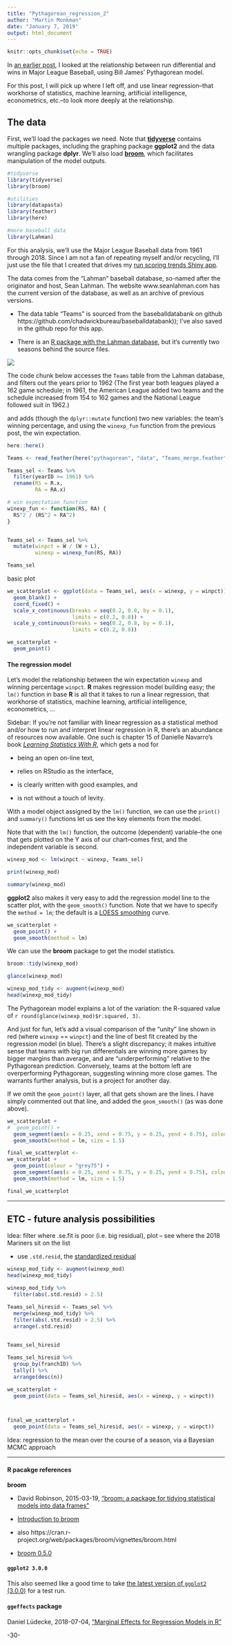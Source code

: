 ```yaml
---
title: "Pythagorean_regression_2"
author: "Martin Monkman"
date: "January 7, 2019"
output: html_document
---
```


```r
knitr::opts_chunk$set(echo = TRUE)
```


In [an earlier post](http://bayesball.blogspot.com/2019/01/pythagorean-win-expectation-simple.html), I looked at the relationship between run differential and wins in Major League Baseball, using Bill James' Pythagorean model.

For this post, I will pick up where I left off, and use linear regression--that workhorse of statistics, machine learning, artificial intelligence, econometrics, etc.--to look more deeply at the relationship. 

## The data

First, we'll load the packages we need. Note that [**tidyverse**](https://www.tidyverse.org/) contains multiple packages, including the graphing package **ggplot2** and the data wrangling package **dplyr**. We'll also load [**broom**](https://broom.tidyverse.org/), which facilitates manipulation of the model outputs.


```r

#tidyverse
library(tidyverse)
library(broom)

#utilities
library(datapasta)
library(feather)
library(here)

#more baseball data
library(Lahman)

```



For this analysis, we'll use the Major League Baseball data from 1961 through 2018. Since I am not a fan of repeating myself and/or recycling, I'll just use the file that I created that drives my [run scoring trends Shiny app](https://monkmanmh.shinyapps.io/MLBrunscoring_shiny/). 

The data comes from the “Lahman” baseball database, so-named after the originator and host, Sean Lahman. The website www.seanlahman.com has the current version of the database, as well as an archive of previous versions.

* The data table “Teams” is sourced from the baseballdatabank on github https://github.com/chadwickbureau/baseballdatabank)); I’ve also saved in the github repo for this app.

* There is an [R package with the Lahman database](https://github.com/cdalzell/Lahman), but it’s currently two seasons behind the source files.

![](Lahman_hex.png)



The code chunk below accesses the `Teams` table from the Lahman database, and filters out the years prior to 1962 (The first year both leagues played a 162 game schedule; in 1961, the American League added two teams and the schedule increased from 154 to 162 games and the National League followed suit in 1962.)

and adds (though the `dplyr::mutate` function) two new variables: the team's winning percentage, and using the `winexp_fun` function from the previous post, the win expectation.

```r

here::here()

Teams <- read_feather(here("pythagorean", "data", "Teams_merge.feather"))

Teams_sel <- Teams %>%
  filter(yearID >= 1961) %>%
  rename(RS = R.x,
         RA = RA.x) 

# win expectation function
winexp_fun <- function(RS, RA) {
  RS^2 / (RS^2 + RA^2)
}


Teams_sel <- Teams_sel %>%
  mutate(winpct = W / (W + L), 
         winexp = winexp_fun(RS, RA))

Teams_sel

```



basic plot

```r

we_scatterplot <- ggplot(data = Teams_sel, aes(x = winexp, y = winpct)) +
  geom_blank() +
  coord_fixed() +
  scale_x_continuous(breaks = seq(0.2, 0.8, by = 0.1),
                     limits = c(0.2, 0.8)) +
  scale_y_continuous(breaks = seq(0.2, 0.8, by = 0.1),
                     limits = c(0.2, 0.8)) 

we_scatterplot +
  geom_point()

```



#### The regression model

Let's model the relationship between the win expectation `winexp` and winning percentage `winpct`. **R** makes regression model building easy; the `lm()` function in base **R**  is all that it takes to run a linear regression, that workhorse of statistics, machine learning, artificial intelligence, econometrics, ... 

Sidebar: If you're not familiar with linear regression as a statistical method and/or how to run and interpret linear regression in R, there's an abundance of resources now available. One such is chapter 15 of Danielle Navarro's book [_Learning Statistics With R_](https://learningstatisticswithr-bookdown.netlify.com/regression.html), which gets a nod for 

* being an open on-line text, 

* relies on RStudio as the interface, 

* is clearly written with good examples, and 

* is not without a touch of levity.

With a model object assigned by the `lm()` function, we can use the `print()` and `summary()` functions let us see the key elements from the model.

Note that with the `lm()` function, the outcome (dependent) variable--the one that gets plotted on the Y axis of our chart--comes first, and the independent variable is second.


```r

winexp_mod <- lm(winpct ~ winexp, Teams_sel)

print(winexp_mod)

summary(winexp_mod)

```



**ggplot2** also makes it very easy to add the regression model line to the scatter plot, with the `geom_smooth()` function. Note that we have to specify the `method = lm`; the default is a [LOESS smoothing](https://en.wikipedia.org/wiki/Local_regression) curve.


```r

we_scatterplot +
  geom_point() +
  geom_smooth(method = lm)


```



We can use the **broom** package to get the model statistics.

```r

broom::tidy(winexp_mod)

```


```r

glance(winexp_mod)

```

```r

winexp_mod_tidy <- augment(winexp_mod)
head(winexp_mod_tidy)

```



The Pythagorean model explains a lot of the variation: the R-squared value of `r round(glance(winexp_mod)$r.squared, 3)`.



And just for fun, let's add a visual comparison of the "unity" line shown in red (where `winexp` == `winpct`) and the line of best fit created by the regression model (in blue). There's a slight discrepancy; it makes intuitive sense that teams with big run differentials are winning more games by bigger margins than average, and are "underperforming" relative to the Pythagorean prediction. Conversely, teams at the bottom left are overperforming Pythagorean, suggesting winning more close games. The warrants further analysis, but is a project for another day.

If we omit the `geom_point()` layer, all that gets shown are the lines. I have simply commented out that line, and added the `geom_smooth()` (as was done above).

```r

we_scatterplot +
#  geom_point() +
  geom_segment(aes(x = 0.25, xend = 0.75, y = 0.25, yend = 0.75), colour = "red", size = 1.5) +
  geom_smooth(method = lm, size = 1.5)

```




```r

final_we_scatterplot <-
we_scatterplot +
  geom_point(colour = "grey75") +
  geom_segment(aes(x = 0.25, xend = 0.75, y = 0.25, yend = 0.75), colour = "red", size = 1.5) +
  geom_smooth(method = lm, size = 1.5)

final_we_scatterplot

```



---


## ETC - future analysis possibilities

Idea: filter where .se.fit is poor (i.e. big residual), plot -- see where the 2018 Mariners sit on the list

* use `.std.resid`, the [standardized residual](http://www.r-tutor.com/elementary-statistics/simple-linear-regression/standardized-residual) 

```r
winexp_mod_tidy <- augment(winexp_mod)
head(winexp_mod_tidy)

winexp_mod_tidy %>%
  filter(abs(.std.resid) > 2.5)

Teams_sel_hiresid <- Teams_sel %>% 
  merge(winexp_mod_tidy) %>%
  filter(abs(.std.resid) > 2.5) %>%
  arrange(.std.resid)

  
Teams_sel_hiresid

Teams_sel_hiresid %>%
  group_by(franchID) %>%
  tally() %>%
  arrange(desc(n))

```


```r

we_scatterplot +
  geom_point(data = Teams_sel_hiresid, aes(x = winexp, y = winpct))



final_we_scatterplot + 
  geom_point(data = Teams_sel_hiresid, aes(x = winexp, y = winpct))


```


Idea: regression to the mean over the course of a season, via a Bayesian MCMC approach 



---

#### R pacakge references

**broom** 

* David Robinson, 2015-03-19, ["broom: a package for tidying statistical models into data frames"](https://www.r-bloggers.com/broom-a-package-for-tidying-statistical-models-into-data-frames/)

* [Introduction to broom](https://cran.r-project.org/web/packages/broom/vignettes/broom.html)

* also https://cran.r-project.org/web/packages/broom/vignettes/broom.html 

* [broom 0.5.0](https://www.tidyverse.org/articles/2018/07/broom-0-5-0/) 



#### `ggplot2 3.0.0`

This also seemed like a good time to take [the latest version of `ggplot2` (3.0.0)](https://www.tidyverse.org/articles/2018/07/ggplot2-3-0-0/) for a test run.



#### `ggeffects` package

Daniel Lüdecke, 2018-07-04, ["Marginal Effects for Regression Models in R"](https://www.r-bloggers.com/marginal-effects-for-regression-models-in-r-rstats-dataviz/)



-30-

